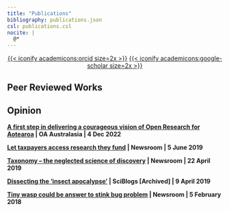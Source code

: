 ```yaml
---
title: "Publications"
bibliography: publications.json
csl: publications.csl
nocite: |
  @*
---
```


<div style="text-align:center">    
  <a class="link-light" href="https://orcid.org/0000-0003-1780-0314" title="ORCiD"     target="_blank" rel="noopener" style="text-align:center">{{< iconify              academicons:orcid size=2x >}}</a>
  <a class="link-light" href="https://scholar.google.co.nz/citations?user=l2hWfyYAAAAJ&hl=en" title="Google Scholar" target="_blank" rel="noopener" style="text-align:center">{{< iconify academicons:google-scholar size=2x >}}</a>
</div>

## Peer Reviewed Works

::: {#refs}
:::

## Opinion

<p><b><a href="https://oaaustralasia.org/a-first-step-in-delivering-a-courageous-vision-of-open-research-for-aotearoa/">A first step in delivering a courageous vision of Open Research for Aotearoa</a> | OA Australasia | 4 Dec 2022 </b></p>

<p><b><a href="https://newsroom.co.nz/2019/06/04/why-cant-taxpayers-access-the-research-they-fund/">Let taxpayers access research they fund</a> | Newsroom | 5 June 2019 </b></p>

<p><b><a href="https://newsroom.co.nz/2019/04/21/taxonomy-the-neglected-science-of-discovery/">Taxonomy – the neglected science of discovery</a> | Newsroom | 22 April 2019 </b></p>

<p><b><a href="https://ndhadeliver.natlib.govt.nz/webarchive/20220622093355/https://sciblogs.co.nz/guestwork/2019/04/09/dissecting-the-insect-apocalypse/">Dissecting the ‘insect apocalypse’</a> | SciBlogs [Archived] | 9 April 2019</b></p>

<p><b><a href="https://www.newsroom.co.nz/2018/02/05/80634/tiny-wasp-could-be-answer-to-stink-bug-problem">Tiny wasp could be answer to stink bug problem</a> | Newsroom | 5 February 2018</b></p>